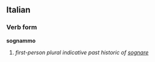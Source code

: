 ==Italian==
===Verb form===
'''sognammo'''

# ''first-person plural indicative past historic of [[sognare]]''